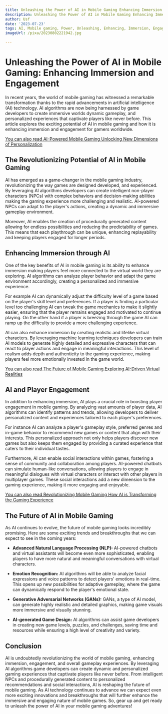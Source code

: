 ```yaml
---
title: Unleashing the Power of AI in Mobile Gaming Enhancing Immersion and Engagement
description: Unleashing the Power of AI in Mobile Gaming Enhancing Immersion and Engagement
author: Usf
date: '2023-07-23'
tags: AI, Mobile gaming, Power, Unleashing, Enhancing, Immersion, Engagement
imageUrl: /pixa/20230802221942.jpg

---
```

# Unleashing  the Power of AI in Mobile Gaming: Enhancing Immersion and Engagement

In recent years, the world of mobile gaming has witnessed  a remarkable transformation  thanks to the rapid advancements  in artificial intelligence (AI) technology. AI  algorithms are now being harnessed by game developers  to create immersive worlds dynamic gameplay, and personalized experiences that captivate players like never  before. This article explores the exciting potential of  AI in mobile gaming and  how it is enhancing immersion and engagement for gamers worldwide.

[You can also read AI-Powered Mobile Gaming Unlocking New Dimensions of Personalization](AI-Powered%20Mobile%20Gaming%20Unlocking%20New%20Dimensions%20of%20Personalization)


## The Revolutionizing Potential of AI in Mobile Gaming

AI has emerged as a game-changer in the mobile gaming industry, revolutionizing the way games are designed developed, and experienced. By leveraging AI algorithms developers can create intelligent non-player characters (NPCs) with complex behaviors and decision-making abilities making the gaming  experience more challenging and realistic. AI-powered  NPCs  can adapt to  the player's actions, creating a dynamic and immersive gameplay environment.

Moreover, AI enables  the  creation of procedurally generated content allowing for endless possibilities and reducing the predictability of games. This means that each playthrough can be unique, enhancing replayability  and keeping players engaged for longer  periods.

## Enhancing Immersion through AI

One of the key benefits of AI in mobile  gaming is its ability to enhance immersion making players feel more connected to the virtual world they are exploring. AI algorithms  can analyze player behavior and adapt the game environment accordingly, creating a personalized and immersive experience.

For example AI can dynamically adjust the difficulty level of a game based on the player's skill  level and  preferences. If a player is finding a particular level too challenging AI can tweak the game mechanics to  make  it slightly easier, ensuring  that the player remains  engaged and motivated to continue playing. On the other hand if a  player is breezing through the game AI can ramp up the difficulty to provide  a more challenging experience.

AI can also enhance immersion by creating realistic and lifelike virtual characters. By leveraging machine learning techniques developers can train AI models to generate highly detailed and expressive characters that can react to player actions and engage in meaningful interactions.  This level of realism  adds depth and authenticity to the gaming experience, making players feel  more emotionally invested  in the game world.

[You can also read The  Future of Mobile Gaming Exploring AI-Driven Virtual Realities](The%20Future%20of%20Mobile%20Gaming%20Exploring%20AI-Driven%20Virtual%20Realities)


##  AI and Player Engagement

In addition  to  enhancing immersion, AI plays a crucial role in boosting player  engagement in mobile  gaming. By analyzing vast amounts of player data, AI algorithms  can identify  patterns and  trends, allowing  developers to deliver  personalized content and experiences tailored to each  player's preferences.

For instance AI can analyze a player's gameplay style, preferred genres  and in-game behavior to recommend new  games or content that align with their  interests. This personalized approach  not only helps players discover new games but also keeps them engaged by  providing a curated experience  that caters to  their  individual tastes.

Furthermore, AI can enable social interactions within games, fostering  a  sense of community and collaboration among  players. AI-powered  chatbots can simulate human-like conversations, allowing players to engage in meaningful dialogues with virtual characters  or interact  with other players  in multiplayer games. These social interactions add a new dimension to the  gaming experience, making it more engaging and enjoyable.

[You can  also read  Revolutionizing Mobile Gaming How AI is Transforming  the Gaming Experience](Revolutionizing%20Mobile%20Gaming%20How%20AI%20is%20Transforming%20the%20Gaming%20Experience)


## The Future of AI  in Mobile Gaming

As AI continues  to evolve, the  future of  mobile gaming looks incredibly promising. Here are some exciting trends and  breakthroughs that we can expect to see in the coming years:

- **Advanced Natural Language  Processing (NLP):** AI-powered chatbots and virtual assistants will become even more sophisticated, enabling players to have more natural and meaningful conversations with virtual characters.

- **Emotion Recognition:** AI algorithms  will be able to analyze facial expressions and voice patterns to detect players' emotions in real-time. This  opens up new possibilities for adaptive gameplay, where the game can dynamically respond to the player's emotional state.

- **Generative Adversarial  Networks (GANs):** GANs, a  type of AI model, can generate highly realistic and detailed graphics, making game visuals more immersive and visually stunning.

- **AI-generated Game Design:** AI  algorithms can  assist game developers in creating new game levels, puzzles, and challenges, saving time and resources while ensuring a high level  of creativity and variety.

## Conclusion

AI  is undoubtedly revolutionizing the world  of mobile gaming, enhancing immersion, engagement, and overall gameplay experiences. By leveraging AI algorithms game developers can  create dynamic and personalized gaming experiences that captivate players like never before. From intelligent NPCs and procedurally generated content to personalized recommendations and social interactions, AI is reshaping  the  future of mobile gaming. As AI technology continues to advance we can expect even more exciting innovations and breakthroughs that will further enhance the immersive and engaging nature of mobile games.  So, gear up and get ready to unleash the power of AI in your mobile gaming adventures!